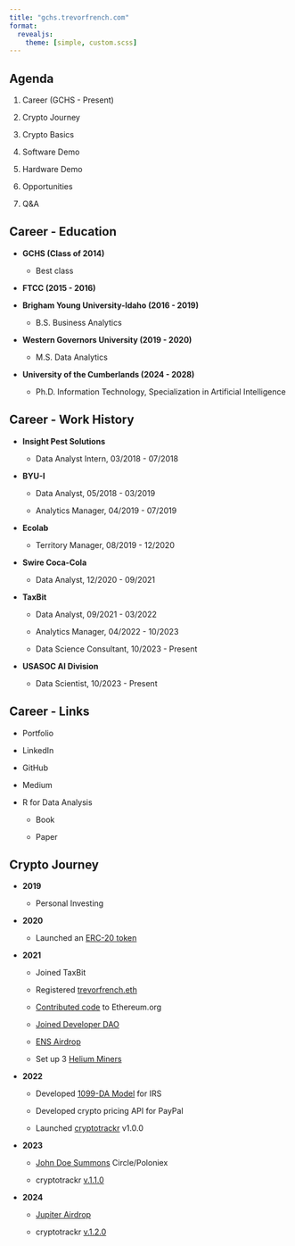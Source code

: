 ```yaml
---
title: "gchs.trevorfrench.com"
format:
  revealjs: 
    theme: [simple, custom.scss]
---
```


## Agenda

1.  Career (GCHS - Present)

2.  Crypto Journey

3.  Crypto Basics

4.  Software Demo

5.  Hardware Demo

6.  Opportunities

7.  Q&A

## Career - Education {.smaller .scrolable}

-   **GCHS (Class of 2014)**

    -   Best class

-   **FTCC (2015 - 2016)**

-   **Brigham Young University-Idaho (2016 - 2019)**

    -   B.S. Business Analytics

-   **Western Governors University (2019 - 2020)**

    -   M.S. Data Analytics

-   **University of the Cumberlands (2024 - 2028)**

    -   Ph.D. Information Technology, Specialization in Artificial Intelligence

## Career - Work History {.smaller .scrollable}

-   **Insight Pest Solutions**

    -   Data Analyst Intern, 03/2018 - 07/2018

-   **BYU-I**

    -   Data Analyst, 05/2018 - 03/2019

    -   Analytics Manager, 04/2019 - 07/2019

-   **Ecolab**

    -   Territory Manager, 08/2019 - 12/2020

-   **Swire Coca-Cola**

    -   Data Analyst, 12/2020 - 09/2021

-   **TaxBit**

    -   Data Analyst, 09/2021 - 03/2022

    -   Analytics Manager, 04/2022 - 10/2023

    -   Data Science Consultant, 10/2023 - Present

-   **USASOC AI Division**

    -   Data Scientist, 10/2023 - Present

## Career - Links {.smaller .scrollable}

-   Portfolio

-   LinkedIn

-   GitHub

-   Medium

-   R for Data Analysis

    -   Book

    -   Paper

## Crypto Journey  {.smaller .scrollable}

-   **2019**

    -   Personal Investing

-   **2020**

    -   Launched an [ERC-20 token](https://etherscan.io/address/0x1b052168aBEF0A2484f4f6BB9814cFADec3c49D5)

-   **2021**

    -   Joined TaxBit

    -   Registered [trevorfrench.eth](https://etherscan.io/name-lookup-search?id=trevorfrench.eth)

    -   [Contributed code](https://github.com/ethereum/ethereum-org-website/issues/3932) to Ethereum.org

    -   [Joined Developer DAO](https://etherscan.io/tx/0xcd9ab01458d56087b5d13396253e366a53c1bde5e1ae29de6e2ba49caa297c33)

    -   [ENS Airdrop](https://etherscan.io/tx/0x48b1de228f5e3dfdeb993728521df61e347904b41fcf6e6e9249d70ac7b941a9)

    -   Set up 3 [Helium Miners](https://explorer.helium.com/hex/882ad66453fffff)

-   **2022**

    -   Developed [1099-DA Model](https://www.taxnotes.com/featured-news/irs-prepping-least-8-billion-crypto-information-returns/2023/10/25/7hhdp) for IRS

    -   Developed crypto pricing API for PayPal

    -   Launched [cryptotrackr](https://github.com/TrevorFrench/cryptotrackr) v1.0.0

-   **2023**

    -   [John Doe Summons](https://www.justice.gov/opa/pr/court-authorizes-service-john-doe-summons-seeking-identities-us-taxpayers-who-have-used-0) Circle/Poloniex

    -   cryptotrackr [v.1.1.0](https://github.com/TrevorFrench/cryptotrackr/tree/v1.1)

-   **2024**

    -   [Jupiter Airdrop](https://solscan.io/tx/4oHcsGUKACJ5gwbJxPLUZW7mukGqz9mnEREbSCCAYuXSn4kCS24haYjUsgDkp7XUBzRVHjvEqvJMuWPGRTQJStgt)

    -   cryptotrackr [v.1.2.0](https://doi.org/10.5281/zenodo.10775699)
